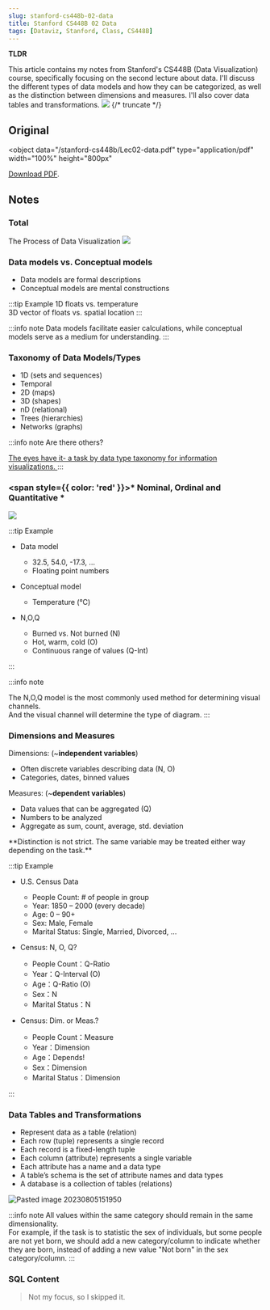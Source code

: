 ```yaml
---
slug: stanford-cs448b-02-data
title: Stanford CS448B 02 Data
tags: [Dataviz, Stanford, Class, CS448B]
---
```


**TLDR**

This article contains my notes from Stanford's CS448B (Data Visualization) course, specifically focusing on the second lecture about data. I'll discuss the different types of data models and how they can be categorized, as well as the distinction between dimensions and measures. I'll also cover data tables and transformations.
![](https://kitee-1301346990.cos.ap-nanjing.myqcloud.com/Obsidian/202409231336872.png?imageSlim)
{/* truncate */}

## Original

<object
  data="/stanford-cs448b/Lec02-data.pdf"
  type="application/pdf"
  width="100%"
  height="800px"
>
  <a href="/stanford-cs448b/Lec02-data.pdf">Download PDF</a>.
</object>

## Notes

### Total

The Process of Data Visualization
![](https://kitee-1301346990.cos.ap-nanjing.myqcloud.com/Obsidian/202409231336872.png?imageSlim)

### Data models vs. Conceptual models

- Data models are formal descriptions
- Conceptual models are mental constructions

:::tip Example
1D floats vs. temperature  
3D vector of floats vs. spatial location
:::

:::info note
Data models facilitate easier calculations, while conceptual models serve as a medium for understanding.
:::

### Taxonomy of Data Models/Types

- 1D (sets and sequences)
- Temporal
- 2D (maps)
- 3D (shapes)
- nD (relational)
- Trees (hierarchies)
- Networks (graphs)

:::info note
Are there others?

<a href="/paper/The eyes have it- a task by data type taxonomy for information visualizations.pdf">
  The eyes have it- a task by data type taxonomy for information visualizations.
</a>
:::

### <span style={{ color: 'red' }}>\* Nominal, Ordinal and Quantitative \*</span>

![](https://kitee-1301346990.cos.ap-nanjing.myqcloud.com/Obsidian/202409231413215.png?imageSlim)

:::tip Example

- Data model

  - 32.5, 54.0, -17.3, …
  - Floating point numbers

- Conceptual model

  - Temperature (℃)

- N,O,Q
  - Burned vs. Not burned (N)
  - Hot, warm, cold (O)
  - Continuous range of values (Q-Int)

:::

:::info note

The N,O,Q model is the most commonly used method for determining visual channels.<br/>
And the visual channel will determine the type of diagram.
:::

### Dimensions and Measures

Dimensions: (\~**independent variables**)

- Often discrete variables describing data (N, O)
- Categories, dates, binned values

Measures: (\~**dependent variables**)

- Data values that can be aggregated (Q)
- Numbers to be analyzed
- Aggregate as sum, count, average, std. deviation

<p style={{ color: 'red' }}>
  **Distinction is not strict. The same variable may be treated either way
  depending on the task.**
</p>

:::tip Example

- U.S. Census Data

  - People Count: # of people in group
  - Year: 1850 – 2000 (every decade)
  - Age: 0 – 90+
  - Sex: Male, Female
  - Marital Status: Single, Married, Divorced, …

- Census: N, O, Q?

  - People Count：Q-Ratio
  - Year：Q-Interval (O)
  - Age：Q-Ratio (O)
  - Sex：N
  - Marital Status：N

- Census: Dim. or Meas.?

  - People Count：Measure
  - Year：Dimension
  - Age：Depends!
  - Sex：Dimension
  - Marital Status：Dimension

:::

### Data Tables and Transformations

- Represent data as a table (relation)
- Each row (tuple) represents a single record
- Each record is a fixed-length tuple
- Each column (attribute) represents a single variable
- Each attribute has a name and a data type
- A table’s schema is the set of attribute names and data types
- A database is a collection of tables (relations)

![Pasted image 20230805151950](https://kitee-1301346990.cos.ap-nanjing.myqcloud.com/ObsidianPasted%20image%2020230805151950.png)

:::info note
All values within the same category should remain in the same dimensionality.<br/>
For example, if the task is to statistic the sex of individuals, but some people are not yet born, we should add a new category/column to indicate whether they are born, instead of adding a new value "Not born" in the sex category/column.
:::

### SQL Content

> Not my focus, so I skipped it.
